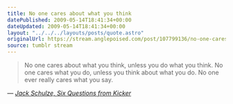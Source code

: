 ```yaml
---
title: No one cares about what you think
datePublished: 2009-05-14T18:41:34+00:00
dateUpdated: 2009-05-14T18:41:34+00:00
layout: "../../../layouts/posts/quote.astro"
originalUrl: https://stream.anglepoised.com/post/107799136/no-one-cares-about-what-you-think-unless-you-do
source: tumblr stream
---
```


> No one cares about what you think, unless you do what you think. No one cares what you do, unless you think about what you do. No one ever really cares what you say.

— <cite>[Jack Schulze, _Six Questions from Kicker_](http://www.kickerstudio.com/blog/2009/05/six-questions-from-kicker-jack-schulze/)</cite>
